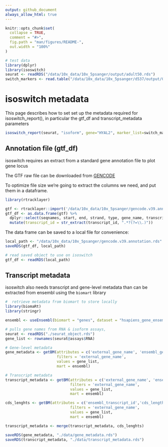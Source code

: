 ```yaml
---
output: github_document
always_allow_html: true
---
```


<!-- README.md is generated from README.Rmd. Please edit that file -->

```r
knitr::opts_chunk$set(
  collapse = TRUE,
  comment = "#>",
  fig.path = "man/figures/README-",
  out.width = "100%"
)

# test data
library(dplyr)
library(isoswitch)
seurat <- readRDS("/data/10x_data/10x_5psanger/output/adult50.rds")
switch_markers <- read.table("/data/10x_data/10x_5psanger/d537/output/06-isoswitch_markers_meta.csv", sep=",")

```

# isoswitch metadata

This page describes how to set set up the metadata required for isoswitch_report(), in particular the gtf_df and transcript_metadata parameters

```r
isoswitch_report(seurat, "isoform", gene="HYAL2", marker_list=switch_markers, gtf_df, transcript_metadata) 
```

## Annotation file (gtf_df)

isoswitch requires an extract from a standard gene annotation file to plot gene locus   

The GTF raw file can be downloaded from [GENCODE](https://www.gencodegenes.org/human/)

To optimize file size we're going to extract the columns we need, and put them in a dataframe.

```r
library(rtracklayer)

gtf <- rtracklayer::import('/data/10x_data/10x_5psanger/gencode.v39.annotation.gtf') 
gtf_df <- as.data.frame(gtf) %>%
  dplyr::select(seqnames, start, end, strand, type, gene_name, transcript_id, transcript_name, transcript_type, tag) %>%
  mutate(transcript_id = str_extract(transcript_id, ".*?(?=\\.)"))
```

The data frame can be saved to a local file for convenience:

```r
local_path <- "/data/10x_data/10x_5psanger/gencode.v39.annotation.rds"
saveRDS(gtf_df, local_path)

# read saved object to use on isoswitch
gtf_df <- readRDS(local_path)
```


## Transcript metadata

isoswitch also needs transcript and gene-level metadata than can be extracted from ensembl using the `biomart` library

```r

#  retrieve metadata from biomart to store locally
library(biomaRt)
library(stringr)

ensembl <- useEnsembl(biomart = "genes", dataset = "hsapiens_gene_ensembl")

# pulls gene names from RNA & isoform assays,
seurat <- readRDS("./seurat_object.rds")
gene_list <- rownames(seurat@assays$RNA)

# Gene-level metadata
gene_metadata <- getBM(attributes = c('external_gene_name', 'ensembl_gene_id', 'description','gene_biotype','transcript_count', 'entrezgene_id'),
                       filters = 'external_gene_name',
                       values = gene_list, 
                       mart = ensembl)

# Transcript metadata
transcript_metadata <- getBM(attributes = c('external_gene_name', 'ensembl_transcript_id','external_transcript_name', 'transcript_biotype','transcript_is_canonical'),
                             filters = 'external_gene_name',
                             values = gene_list,
                             mart = ensembl)

cds_lenghts <- getBM(attributes = c('ensembl_transcript_id','cds_length'),
                             filters = 'external_gene_name',
                             values = gene_list,
                             mart = ensembl)

transcript_metadata <- merge(transcript_metadata, cds_lenghts)

saveRDS(gene_metadata, "./data/gene_metadata.rds")
saveRDS(transcript_metadata, "./data/transcript_metadata.rds")

```








